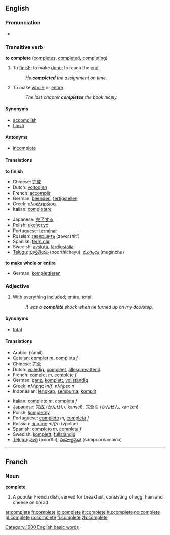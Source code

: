 ==English==

{{rank|distribute|ordinary|forms|948|complete|access|ways|grave}}

===Pronunciation===
*{{audio|en-us-complete.ogg|Audio (US)}}

===Transitive verb===
'''to complete''' ([[completes]], [[completed]], [[completing]])

# To [[finish]]; to make [[done]]; to reach the [[end]].
#:''He '''completed''' the assignment on time.''
# To make [[whole]] or [[entire]].
#:''The last chapter '''completes''' the book nicely.''

====Synonyms====
*[[accomplish]]
*[[finish]]

====Antonyms====
*[[incomplete]]

====Translations====
'''to finish'''
{{top}}
*Chinese: [[完成]]
*Dutch: [[voltooien]]
*French: [[accomplir]]
*German: [[beenden]], [[fertigstellen]]
*Greek: [[ολοκληρώσει]]
*Italian: [[completare]]
{{mid}}
*Japanese: [[完了する]]<!-- please check -->
*Polish: [[ukończyć]]
*Portuguese: [[terminar]]
*Russian: [[завершить]] (zavershit')
*Spanish: [[terminar]]
*Swedish: [[avsluta]], [[färdigställa]]
*[[Telugu]]: [[పూర్తిచేయు]] (poorthicheyu), [[ముగించు]] (muginchu)
{{bottom}}

'''to make whole or entire'''
{{top}}
*German: [[komplettieren]]
{{mid}}
{{bottom}}

===Adjective===
{{en-adj}}

# With everything included; [[entire]], [[total]].
#:''It was a '''complete''' shock when he turned up on my doorstep.''

====Synonyms====
*[[total]]

====Translations====
{{top}}
*Arabic: {{ARchar|[[كامل]]}} (kāmil)
*[[Catalan]]: [[complet]] ''m'', [[completa]] ''f''
*Chinese: [[完全]]
*Dutch: [[volledig]], [[compleet]], [[allesomvattend]]
*French: [[complet]] ''m'', [[complète]] ''f''
*German: [[ganz]], [[komplett]], [[vollständig]]
*Greek: [[πλήρης]] ''m/f'', [[πλήρες]] ''n''
*Indonesian: [[lengkap]], [[sempurna]], [[komplit]]
{{mid}}
*Italian: [[completo]] ''m'', [[completa]] ''f''
*Japanese: [[完成]] (かんせい, kansei), [[完全]]な (かんぜん, kanzen)
*Polish: [[kompletny]]
*Portuguese: [[completo]] ''m'', [[completa]] ''f''
*Russian: [[вполне]] ''m/f/n'' (vpolne)
*Spanish: [[completo]] ''m'', [[completa]] ''f''
*Swedish: [[komplett]], [[fullständig]]
*[[Telugu]]: [[పూర్తి]] (poorthi), [[సంపూర్ణమైన]] (sampoornamaina)
{{bottom}}

----

==French==

===Noun===
'''complete'''

# A popular French dish, served for breakfast, consisting of egg, ham and cheese on bread

[[Category:1000 English basic words]]

[[ar:complete]]
[[fr:complete]]
[[io:complete]]
[[it:complete]]
[[hu:complete]]
[[no:complete]]
[[pl:complete]]
[[ro:complete]]
[[fi:complete]]
[[zh:complete]]